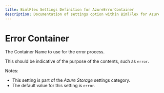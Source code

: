 ---
title: BimlFlex Settings Definition for AzureErrorContainer
description: Documentation of settings option within BimlFlex for AzureErrorContainer
---
<head>
  <meta name="varigenceProduct" content="BimlFlex"></meta>
  <meta name="varigenceArticleType" content="Reference"></meta>
</head>


# Error Container

The Container Name to use for the error process.

This should be indicative of the purpose of the contents, such as `error`.

Notes:

* This setting is part of the *Azure Storage* settings category.
* The default value for this setting is `error`.
